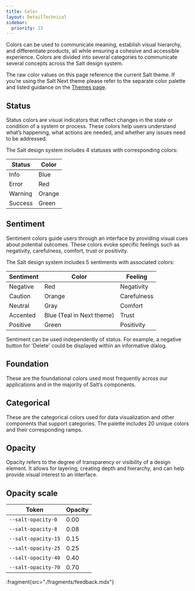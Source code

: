 ```yaml
---
title: Color
layout: DetailTechnical
sidebar:
  priority: 13
---
```


Colors can be used to communicate meaning, establish visual hierarchy, and differentiate products, all while ensuring a cohesive and accessible experience. Colors are divided into several categories to communicate several concepts across the Salt design system.

The raw color values on this page reference the current Salt theme. If you’re using the Salt Next theme please refer to the separate color palette and listed guidance on the [Themes page](/salt/themes/index).

## Status

Status colors are visual indicators that reflect changes in the state or condition of a system or process. These colors help users understand what’s happening, what actions are needed, and whether any issues need to be addressed.

The Salt design system includes 4 statuses with corresponding colors:

| Status  | Color  |
| ------- | ------ |
| Info    | Blue   |
| Error   | Red    |
| Warning | Orange |
| Success | Green  |

## Sentiment

Sentiment colors guide users through an interface by providing visual cues about potential outcomes. These colors evoke specific feelings such as negativity, carefulness, comfort, trust or positivity.

The Salt design system includes 5 sentiments with associated colors:

| Sentiment | Color                     | Feeling     |
| --------- | ------------------------- | ----------- |
| Negative  | Red                       | Negativity  |
| Caution   | Orange                    | Carefulness |
| Neutral   | Gray                      | Comfort     |
| Accented  | Blue (Teal in Next theme) | Trust       |
| Positive  | Green                     | Positivity  |

Sentiment can be used independently of status. For example, a negative button for 'Delete' could be displayed within an informative dialog.

## Foundation

These are the foundational colors used most frequently across our applications and in the majority of Salt’s components.

<FoundationColorView group="foundation" />

## Categorical

These are the categorical colors used for data visualization and other components that support categories. The palette includes 20 unique colors and their corresponding ramps.

<FoundationColorView group="categorical" />

## Opacity

Opacity refers to the degree of transparency or visibility of a design element. It allows for layering, creating depth and hierarchy, and can help provide visual interest to an interface.

## Opacity scale

| Token               | Opacity |
| ------------------- | ------- |
| `--salt-opacity-0`  | 0.00    |
| `--salt-opacity-8`  | 0.08    |
| `--salt-opacity-15` | 0.15    |
| `--salt-opacity-25` | 0.25    |
| `--salt-opacity-40` | 0.40    |
| `--salt-opacity-70` | 0.70    |

:fragment{src="./fragments/feedback.mdx"}
